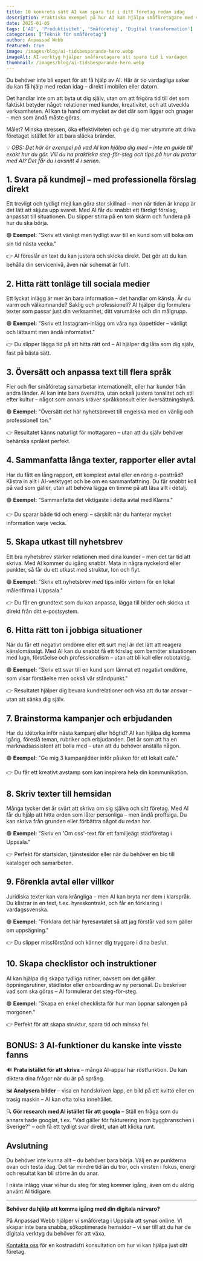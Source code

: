 ```yaml
---
title: 10 konkreta sätt AI kan spara tid i ditt företag redan idag
description: Praktiska exempel på hur AI kan hjälpa småföretagare med vardagliga uppgifter – från kundmejl till sociala medier. Ingen teknisk kunskap krävs.
date: 2025-01-05
tags: ['AI', 'Produktivitet', 'Småföretag', 'Digital transformation']
categories: ['Teknik för småföretag']
author: Anpassad Webb
featured: true
image: /images/blog/ai-tidsbesparande-hero.webp
imageAlt: AI-verktyg hjälper småföretagare att spara tid i vardagen
thumbnail: /images/blog/ai-tidsbesparande-hero.webp
---
```



Du behöver inte bli expert för att få hjälp av AI. Här är tio vardagliga saker du kan få hjälp med redan idag – direkt i mobilen eller datorn.

Det handlar inte om att byta ut dig själv, utan om att frigöra tid till det som faktiskt betyder något: relationer med kunder, kreativitet, och att utveckla verksamheten. AI kan ta hand om mycket av det där som ligger och gnager – men som ändå måste göras.

Målet? Minska stressen, öka effektiviteten och ge dig mer utrymme att driva företaget istället för att bara släcka bränder.

💡 _OBS: Det här är exempel på vad AI kan hjälpa dig med – inte en guide till exakt hur du gör. Vill du ha praktiska steg-för-steg och tips på hur du pratar med AI? Det får du i avsnitt 4 i serien._

## 1. Svara på kundmejl – med professionella förslag direkt

Ett trevligt och tydligt mejl kan göra stor skillnad – men när tiden är knapp är det lätt att skjuta upp svaret. Med AI får du snabbt ett färdigt förslag, anpassat till situationen. Du slipper stirra på en tom skärm och fundera på hur du ska börja.

🟢 **Exempel:**
"Skriv ett vänligt men tydligt svar till en kund som vill boka om sin tid nästa vecka."

👉 AI föreslår en text du kan justera och skicka direkt. Det gör att du kan behålla din servicenivå, även när schemat är fullt.

## 2. Hitta rätt tonläge till sociala medier

Ett lyckat inlägg är mer än bara information – det handlar om känsla. Är du varm och välkomnande? Saklig och professionell? AI hjälper dig formulera texter som passar just din verksamhet, ditt varumärke och din målgrupp.

🟢 **Exempel:**
"Skriv ett Instagram-inlägg om våra nya öppettider – vänligt och lättsamt men ändå informativt."

👉 Du slipper lägga tid på att hitta rätt ord – AI hjälper dig låta som dig själv, fast på bästa sätt.

## 3. Översätt och anpassa text till flera språk

Fler och fler småföretag samarbetar internationellt, eller har kunder från andra länder. AI kan inte bara översätta, utan också justera tonalitet och stil efter kultur – något som annars kräver språkkonsult eller översättningsbyrå.

🟢 **Exempel:**
"Översätt det här nyhetsbrevet till engelska med en vänlig och professionell ton."

👉 Resultatet känns naturligt för mottagaren – utan att du själv behöver behärska språket perfekt.

## 4. Sammanfatta långa texter, rapporter eller avtal

Har du fått en lång rapport, ett komplext avtal eller en rörig e-posttråd? Klistra in allt i AI-verktyget och be om en sammanfattning. Du får snabbt koll på vad som gäller, utan att behöva lägga en timme på att läsa allt i detalj.

🟢 **Exempel:**
"Sammanfatta det viktigaste i detta avtal med Klarna."

👉 Du sparar både tid och energi – särskilt när du hanterar mycket information varje vecka.

## 5. Skapa utkast till nyhetsbrev

Ett bra nyhetsbrev stärker relationen med dina kunder – men det tar tid att skriva. Med AI kommer du igång snabbt. Mata in några nyckelord eller punkter, så får du ett utkast med struktur, ton och flyt.

🟢 **Exempel:**
"Skriv ett nyhetsbrev med tips inför vintern för en lokal målerifirma i Uppsala."

👉 Du får en grundtext som du kan anpassa, lägga till bilder och skicka ut direkt från ditt e-postsystem.

## 6. Hitta rätt ton i jobbiga situationer

När du får ett negativt omdöme eller ett surt mejl är det lätt att reagera känslomässigt. Med AI kan du snabbt få ett förslag som bemöter situationen med lugn, förståelse och professionalism – utan att bli kall eller robotaktig.

🟢 **Exempel:**
"Skriv ett svar till en kund som lämnat ett negativt omdöme, som visar förståelse men också vår ståndpunkt."

👉 Resultatet hjälper dig bevara kundrelationer och visa att du tar ansvar – utan att sänka dig själv.

## 7. Brainstorma kampanjer och erbjudanden

Har du idétorka inför nästa kampanj eller högtid? AI kan hjälpa dig komma igång, föreslå teman, rubriker och erbjudanden. Det är som att ha en marknadsassistent att bolla med – utan att du behöver anställa någon.

🟢 **Exempel:**
"Ge mig 3 kampanjidéer inför påsken för ett lokalt café."

👉 Du får ett kreativt avstamp som kan inspirera hela din kommunikation.

## 8. Skriv texter till hemsidan

Många tycker det är svårt att skriva om sig själva och sitt företag. Med AI får du hjälp att hitta orden som låter personliga – men ändå proffsiga. Du kan skriva från grunden eller förbättra något du redan har.

🟢 **Exempel:**
"Skriv en 'Om oss'-text för ett familjeägt städföretag i Uppsala."

👉 Perfekt för startsidan, tjänstesidor eller när du behöver en bio till kataloger och samarbeten.

## 9. Förenkla avtal eller villkor

Juridiska texter kan vara krångliga – men AI kan bryta ner dem i klarspråk. Du klistrar in en text, t.ex. hyreskontrakt, och får en förklaring i vardagssvenska.

🟢 **Exempel:**
"Förklara det här hyresavtalet så att jag förstår vad som gäller om uppsägning."

👉 Du slipper missförstånd och känner dig tryggare i dina beslut.

## 10. Skapa checklistor och instruktioner

AI kan hjälpa dig skapa tydliga rutiner, oavsett om det gäller öppningsrutiner, städlistor eller onboarding av ny personal. Du beskriver vad som ska göras – AI formulerar det steg-för-steg.

🟢 **Exempel:**
"Skapa en enkel checklista för hur man öppnar salongen på morgonen."

👉 Perfekt för att skapa struktur, spara tid och minska fel.

## BONUS: 3 AI-funktioner du kanske inte visste fanns

🔊 **Prata istället för att skriva** – många AI-appar har röstfunktion. Du kan diktera dina frågor när du är på språng.

🖼️ **Analysera bilder** – visa en handskriven lapp, en bild på ett kvitto eller en trasig maskin – AI kan ofta tolka innehållet.

🔍 **Gör research med AI istället för att googla** – Ställ en fråga som du annars hade googlat, t.ex. "Vad gäller för fakturering inom byggbranschen i Sverige?" – och få ett tydligt svar direkt, utan att klicka runt.

## Avslutning

Du behöver inte kunna allt – du behöver bara börja. Välj en av punkterna ovan och testa idag. Det tar mindre tid än du tror, och vinsten i fokus, energi och resultat kan bli större än du anar.

I nästa inlägg visar vi hur du steg för steg kommer igång, även om du aldrig använt AI tidigare.

---

**Behöver du hjälp att komma igång med din digitala närvaro?**

På Anpassad Webb hjälper vi småföretag i Uppsala att synas online. Vi skapar inte bara snabba, sökoptimerade hemsidor – vi ser till att du har de digitala verktyg du behöver för att växa.

[Kontakta oss](/kontakt) för en kostnadsfri konsultation om hur vi kan hjälpa just ditt företag.
